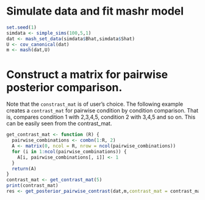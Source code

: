 # Simulate data and fit mashr model

```r
set.seed(1)
simdata <- simple_sims(100,5,1)
dat <- mash_set_data(simdata$Bhat,simdata$Shat)
U <- cov_canonical(dat)
m <- mash(dat,U)
```

# Construct a matrix for pairwise posterior comparison. 

Note that the `constrast_mat` is of user's choice. The following
example creates a `contrast_mat` for pairwise condition by condition
comparison. That is, compares condition 1 with 2,3,4,5, condition 2
with 3,4,5 and so on. This can be easily seen from the contrast_mat.

```r
get_contrast_mat <- function (R) {
  pairwise_combinations <- combn(1:R, 2)
  A <- matrix(0, ncol = R, nrow = ncol(pairwise_combinations))
  for (i in 1:ncol(pairwise_combinations)) {
    A[i, pairwise_combinations[, i]] <- 1
  }
  return(A)
}
contrast_mat <- get_contrast_mat(5)
print(contrast_mat)
res <- get_posterior_pairwise_contrast(dat,m,contrast_mat = contrast_mat)
```

